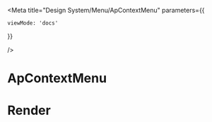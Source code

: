 
<Meta 
  title="Design System/Menu/ApContextMenu"
  parameters={{

    viewMode: 'docs'
  }}
  
/>


# ApContextMenu

# Render 
<Canvas of={ApContextMenu.Example} />

```ts
//template
<template>
    <ul>
    <li v-for="currentLi in props.items" @contextmenu="onRightClick($event, currentLi.id)">
  </ul>
    <ContextMenu ref="menu" :model="items" @hideMenu="hide" />
</template>

```
```ts
//script
<script setup>
import { ref } from 'vue';

const menu = ref(null)
const selectedLi = ref(null)

const onRightClick = (event, id) => {
    selectedLi.value = id;
    menu.value.show(event);
};

const hide = ()=>{
  selectedLi.value = null;
}
const item = [
  {
    label: 'Option 1',
    command: () => {
      console.log('Option 1 ' + selectedLi.value)
    }
  },
  {
    label: 'Option 2',
    command: () => {
      console.log('Option 2' + selectedLi.value)
    }
  }
]
</script>
```